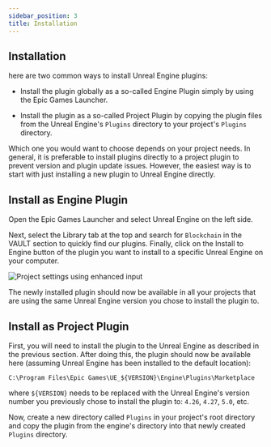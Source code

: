 ```yaml
---
sidebar_position: 3
title: Installation
---
```


## Installation
here are two common ways to install Unreal Engine plugins:

  * Install the plugin globally as a so-called Engine Plugin simply by using the Epic Games Launcher.
  
  * Install the plugin as a so-called Project Plugin by copying the plugin files from the Unreal Engine's `Plugins` directory to your project's `Plugins` directory.

  Which one you would want to choose depends on your project needs. In general, it is preferable to install plugins directly to a project plugin 
  to prevent version and plugin update issues. However, the easiest way is to start with just installing a new plugin to Unreal Engine directly.

## Install as Engine Plugin

Open the Epic Games Launcher and select Unreal Engine <Step text="1"/> on the left side.

Next, select the Library <Step text="2"/> tab at the top and search for `Blockchain` in the VAULT section <Step text="3"/> to quickly find our plugins. 
Finally, click on the Install to Engine <Step text="4"/> button of the plugin you want to install to a specific Unreal Engine on your computer.

![Project settings using enhanced input](_static/img/plugin_install_using_egl.png)

The newly installed plugin should now be available in all your projects that are using the same 
Unreal Engine version you chose to install the plugin to.

## Install as Project Plugin

First, you will need to install the plugin to the Unreal Engine as described in the previous section. 
After doing this, the plugin should now be available here (assuming Unreal Engine has been installed to the default location):

`C:\Program Files\Epic Games\UE_`<Highlight>`${VERSION}`</Highlight>`\Engine\Plugins\Marketplace`

where <Highlight>`${VERSION}`</Highlight> needs to be replaced with the Unreal Engine's version number you previously chose to install the plugin to:
`4.26`, `4.27`, `5.0`, etc.

Now, create a new directory called `Plugins` in your project's root directory and copy the plugin from the engine's directory into that newly created
`Plugins` directory.



